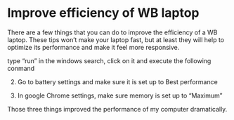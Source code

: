 # Improve efficiency of WB laptop

There are a few things that you can do to improve the efficiency of a WB laptop. These tips won't make your laptop fast, but at least they will help to optimize its performance and make it feel more responsive.



type "run" in the windows search, click on it and execute the following conmand

 
2. Go to battery settings and make sure it is set up to Best performance
 
3. In google Chrome settings, make sure memory is set up to "Maximum"
 
 
Those three things improved the performance of my computer dramatically. 
 